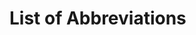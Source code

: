 # List of Abbreviations {-}

\begin{tabular}{rp{0.2cm}lp{1cm}rp{0.2cm}l}
    RLP     & &  Rhineland-Palatinate         & & TWh     & &  Tera Watt hours  \\
    WT      & &  Wind turbine                 & & MWh     & &  Mega Watt hours \\
    kWh     & &  Kilo Watt hours              & & GIS     & &  Geographic Information System \\
    MaStR   & &  Market master data register  & & EEG     & &  Renewable Energy Act \\
    kg      & &  Kilogramm                    & & m       & &  Meter \\
    s       & &  Second                       & & W       & &  Watt \\
    d       & &  Diameter                     & & m²      & &  Square meter \\
    m³      & &  Qubic meter                  & &    
\end{tabular}
